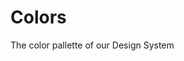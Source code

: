 
<Meta title="Theme/Colors" />

# Colors

The color pallette of our Design System

<div class="pt-32">
  <ColorPalette>
    <ColorItem
      title="Brand"
      subtitle="Red"
      colors={{
        "700": "#971520",
        "600": "#BA303B",
        "400": "#DE4348",
      }}
    />
    <ColorItem
      title="Base"
      subtitle="White, Gray"
      colors={{
        "600": "#4B4D58",
        "500": "#636574",
        "400": "#B2B4BD",
        "300": "#E6E7EA",
        "200": "#EEEFF1",
        "100": "#F7F7F8",
        "50": "#FFFFFF",
      }}
    />
    <ColorItem
      title="Error"
      subtitle="Red"
      colors={{
        "dark": "#941010",
        "base": "#DA0505",
        "light": "#FB5151",
        "lighter": "#F2E4E6",       
      }}
    />
    <ColorItem
      title="Success"
      subtitle="Green"
      colors={{
        "dark": "#516213",
        "base": "#78911D",
        "light": "#B1D52A",
        "lighter": "#EBEDE3",
      }}
    />
    <ColorItem
      title="Warning"
      subtitle="Yellow"
      colors={{
      "dark": "#826B0D",
      "base": "#CDA90E",
      "lighter": "#F4E0E0",
      }}
    />
    <ColorItem title="Black" colors={{
      "black": "#26272D"
    }}/>
      <ColorItem title="White" colors={{
      "black": "#FFFFFF"
    }}/>
  </ColorPalette>
</div>